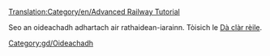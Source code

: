 [[Translation:Category/en/Advanced Railway Tutorial]]


Seo an oideachadh adhartach air rathaidean-iarainn. Tòisich le [[gd/Manual/Tutorial/Dà clàr rèile|Dà clàr rèile]].

[[Category:gd/Oideachadh]]